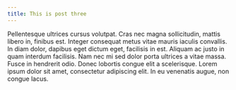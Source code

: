 ```yaml
---
title: This is post three
---
```


Pellentesque ultrices cursus volutpat. Cras nec magna sollicitudin, mattis libero in, finibus est. Integer consequat metus vitae mauris iaculis convallis. In diam dolor, dapibus eget dictum eget, facilisis in est. Aliquam ac justo in quam interdum facilisis. Nam nec mi sed dolor porta ultrices a vitae massa. Fusce in hendrerit odio. Donec lobortis congue elit a scelerisque. Lorem ipsum dolor sit amet, consectetur adipiscing elit. In eu venenatis augue, non congue lacus.
